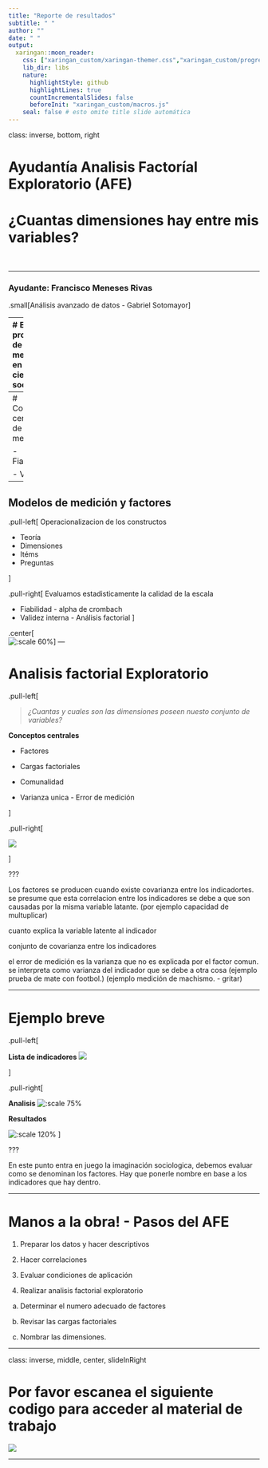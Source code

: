 ```yaml
---
title: "Reporte de resultados"
subtitle: " "
author: ""
date: " "
output:
  xaringan::moon_reader:
    css: ["xaringan_custom/xaringan-themer.css","xaringan_custom/progress-bar.css","https://cdnjs.cloudflare.com/ajax/libs/animate.css/3.7.0/animate.min.css"]
    lib_dir: libs
    nature:
      highlightStyle: github
      highlightLines: true
      countIncrementalSlides: false
      beforeInit: "xaringan_custom/macros.js"
    seal: false # esto omite title slide automática
---
```


class: inverse, bottom, right

# __Ayudantía Analisis Factoríal Exploratorio (AFE)__
# ¿Cuantas dimensiones hay entre mis variables?
<br>
<hr>
### Ayudante: Francisco Meneses Rivas


.small[Análisis avanzado de datos -  Gabriel Sotomayor]



---
# El problema de la medición en ciencias sociales

- Variables observables y no observables directamente

- Ejemplos de variables "no observables" en ciencias sociales 

- Las variables latentes: medición indirecta

.center[
![:scale 60%](medir_inteligencia.png)
]
---
# Conceptos centrales de la medición 

- Fiabilidad

- Validez


---
## Modelos de medición y factores
.pull-left[
Operacionalizacion de los constructos

  + Teoría
  + Dimensiones
  + Itéms
  + Preguntas
  
  ]

.pull-right[
Evaluamos estadisticamente la calidad de la escala

  + Fiabilidad -  alpha de crombach
  + Validez interna - Análisis factorial
  ]
  
.center[  
![:scale 60%](operacionalizacion_personajes.png)
]
---


# Analisis factorial Exploratorio

.pull-left[

> _¿Cuantas y cuales son las dimensiones poseen nuesto conjunto de variables?_

  __Conceptos centrales__

- Factores

- Cargas factoriales

- Comunalidad

- Varianza unica - Error de medición  


]

.pull-right[

![](factor.png)

]


???

Los factores se producen cuando existe covarianza entre los indicadortes. se presume que esta correlacion entre los indicadores se debe a que son causadas por la misma variable latante. (por ejemplo capacidad de multuplicar)

cuanto explica la variable latente al indicador

conjunto de covarianza entre los indicadores

el error de medición es la varianza que no es explicada por el factor comun. se interpreta como varianza del indicador que se debe a otra cosa (ejemplo prueba de mate con footbol.) (ejemplo medición de machismo. - gritar)

---

# Ejemplo breve

.pull-left[

__Lista de indicadores__
![](lista_violencia_pareja.png)

]

.pull-right[

__Analisis__
![:scale 75%](grafico-sedimentacion.png)


__Resultados__

![:scale 120%](operacionalizacion_violencia_pareja.png)
]



???

En este punto entra en juego la imaginación sociologica, debemos evaluar como se denominan los factores. Hay que ponerle nombre en base a los indicadores que hay dentro. 

---

# Manos a la obra! - Pasos del AFE

1. Preparar los datos y hacer descriptivos

2. Hacer correlaciones

3. Evaluar condiciones de aplicación

4. Realizar analisis factorial exploratorio

 a. Determinar el numero adecuado de factores
 
 b. Revisar las cargas factoriales
 
 c. Nombrar las dimensiones.

---


class: inverse, middle, center, slideInRight


# Por favor escanea el siguiente codigo para acceder al material de trabajo

![](qr-material.png)

---


